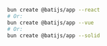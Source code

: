 ```bash
bun create @batijs/app --react
# Or:
bun create @batijs/app --vue
# Or:
bun create @batijs/app --solid
```
